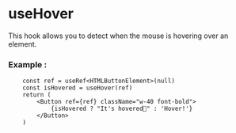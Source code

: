 


<Meta of={useHover} />




# useHover

This hook allows you to detect when the mouse is hovering over an element.

### Example :

```tsx
	const ref = useRef<HTMLButtonElement>(null)
	const isHovered = useHover(ref)
	return (
		<Button ref={ref} className="w-40 font-bold">
			{isHovered ? "It's hovered🎈" : 'Hover!'}
		</Button>
	)
```


<Canvas of={useHover.Example} />
<Controls/>

